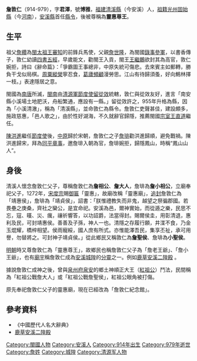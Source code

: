 
'''詹敦仁'''（914-979），字'''君澤'''，號'''博雅'''，[[福建|福建]][[清溪縣|清溪縣]]（今安溪）人，[[祖籍|祖籍]][[光州|光州]][[固始縣|固始縣]]（今[[河南|河南]]），[[安溪縣|安溪縣]]首任[[縣令|縣令]]，後被尊稱為'''靈惠尊王'''。

==生平==
祖父[[詹纘|詹纘]]為[[閩太祖|閩太祖]][[王審知|王審知]]的前鋒兵馬使，父親[[詹世隆|詹世隆]]，為閩國[[錄事參軍|錄事參軍]]，以書香傳子，敦仁幼讀[[四書五經|四書五經]]，早歲能文，勸閩王入貢，閩王[[王繼鵬|王繼鵬]]欲封其為高官，敦仁婉拒，詩曰《辭命篇》：「爭霸圖王事總非，中原失統可傷悲。去來賓主如郵轉，勝負干戈似局棋。[[伯夷|周粟縱榮]]寧忍食，[[三顧茅廬|葛廬頻顧]]漫勞思。江山有待歸須蚤，好向鷦林擇一枝。」表達隱居之意。

閩國為[[南唐|南唐]]所滅，[[閩南|閩南]]由[[清源軍節度使|清源軍節度使]][[留從效|留從效]]統轄，敦仁與從效友好，進言「南安縣小溪場土地肥沃，舟船繁通，應設有一縣。」留從效許之，955年升格為縣，因為「小溪清澈」，稱為「清溪縣」，並命敦仁為縣令。詹敦仁吏聲甚佳，建設頗多，施政慈惠，「邑人歌之」，由於性好湖海，不久就辭官歸隱，推薦閩國[[宗室|宗室]][[王直道|王直道]]繼任。

[[陳洪進|陳洪進]]繼任[[節度使|節度使]]後，[[中原|中原]]歸於宋朝，詹敦仁之子[[詹琲|詹琲]]勸洪進歸順，避免戰禍。陳洪進歸宋，拜為[[同平章事|同平章事]]，邀詹琲入朝為官，詹琲婉拒，歸隱鳳山，時稱“鳳山山人”。

==身後==
清溪人懷念詹敦仁父子，尊稱詹敦仁為'''詹相公'''、'''詹大人'''，詹琲為'''詹小相公'''，立廟奉祀父子，1272年，[[宋度宗|宋度宗]]賜[[御匾|御匾]]「靈惠」，故廟改稱「靈惠廟」，[[追封|追封]]詹敦仁為「靖惠侯」，詹琲為「靖貞侯」，詔書：「朕惟禮教失而非鬼，越望之祭徧郡國。若畏壘之庚桑，齊社之欒公，是宜命祀。安溪為邑，爾神實始，而從遁之樂，民思不忘，寇、暵、災、癘，禳祈響答，以功詔爵，法當得封。賜爾侯圭，用彰清退，惠利及民，可封靖惠侯。善善及子孫，神人一也。清隱之存履行願，井渫不食，乃金玉焜耀，橋梓相望。侯雨寵綏，國人庶有所式。亦惟能澤吾民，集享丕祉，承可用譽，勿替將之。可封神子靖貞侯。」從此鄉民又稱敦仁為'''詹聖侯'''、詹琲為'''小聖侯'''。

[[明朝|明朝]]時又尊詹敦仁為「靈惠尊王」，故鄉民也稱詹敦仁父子為「詹老王爺」、「詹小王爺」，也有[[廟宇|廟宇]]稱詹敦仁成為[[安溪城隍|安溪城隍]]的[[分靈|分靈]]之一。例如[https://www.facebook.com/嘉邑二隍殿-安溪城隍爺-395998540467607/ 鹿草安溪二隍殿]
。

據說詹敦仁成神之後，曾與[[泉州府|泉州府]][[泉安|泉安]]的鄉土神順正大王（[[順正大王|紅祖公]]）鬥法，民間稱為「紅祖公戰詹大人」或「紅祖公戰詹聖侯」，紅祖公眼角被打傷。

原先奉祀詹敦仁父子的靈惠廟，現在已經改為「詹敦仁紀念館」。

==參考資料==
*《中國歷代人名大辭典》
*[https://www.facebook.com/嘉邑二隍殿-安溪城隍爺-395998540467607/ 鹿草安溪二隍殿]
[[Category:閩國人物|Category:閩國人物]]
[[Category:安溪人|Category:安溪人]]
[[Category:914年出生|Category:914年出生]]
[[Category:979年逝世|Category:979年逝世]]
[[Category:詹姓|Category:詹姓]]
[[Category:城隍|Category:城隍]]
[[Category:清源军人物|Category:清源军人物]]